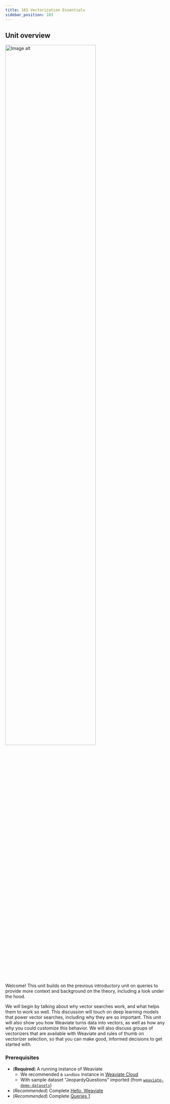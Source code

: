 ```yaml
---
title: 103 Vectorization Essentials
sidebar_position: 103
---
```


## <i class="fa-solid fa-chalkboard-user"></i> Unit overview


<img src={imageUrl} alt="Image alt" width="75%"/>

<!-- Provide context for this course, in addition to the concrete learning goals and outcomes. Why would someone want to do this unit? -->

Welcome! This unit builds on the previous introductory unit on queries to provide more context and background on the theory, including a look under the hood.

We will begin by talking about why vector searches work, and what helps them to work so well. This discussion will touch on deep learning models that power vector searches, including why they are so important. This unit will also show you how Weaviate turns data into vectors, as well as how any why you could customize this behavior. We will also discuss groups of vectorizers that are available with Weaviate and rules of thumb on vectorizer selection, so that you can make good, informed decisions to get started with.

### <i class="fa-solid fa-clipboard-list-check"></i> Prerequisites

- (**Required**) A running instance of Weaviate
  - We recommended a `sandbox` instance in [Weaviate Cloud](/docs/cloud)
  - With sample dataset "JeopardyQuestions" imported (from [`weaviate-demo-datasets`](https://pypi.org/project/weaviate-demo-datasets/))
- (*Recommended*) Complete [Hello, Weaviate](../101_hello_weaviate/index.mdx)
- (*Recommended*) Complete [Queries 1](../102_queries_1/index.mdx)


<LearningGoals unitName="vectorization_essentials"/>
